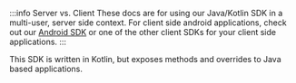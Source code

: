 :::info Server vs. Client
These docs are for using our Java/Kotlin SDK in a multi-user, server side context. For client side android applications, check out our [Android SDK](/client/androidClientSDK) or one of the other client SDKs for your client side applications.
:::

This SDK is written in Kotlin, but exposes methods and overrides to Java based applications.
